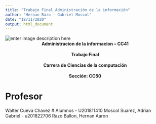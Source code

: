 ```yaml
---
title: "Trabajo Final Administración de la información"
author: "Hernan Razo - Gabriel Moscol"
date: "18/11/2020"
output: html_document
---
```

﻿![enter image description here](https://www.laureate.net/wp-content/uploads/2019/03/10-UPC-Universidad-Peruana-de-Ciencias-Aplicadas.png)
<center><b>Administracion de la informacion – CC41</b></center> <br>
<center><b>Trabajo Final</b></center> <br>
<center><b> Carrera de Ciencias de la computación </b></center> <br>
<center><b>Sección: CC50 </b></center> 

# Profesor
  Walter Cueva Chavez
# Alumnos
 - U201811410 Moscol Suarez, Adrian Gabriel 
 - u201822706 Razo Ballon, Hernan Aaron  
